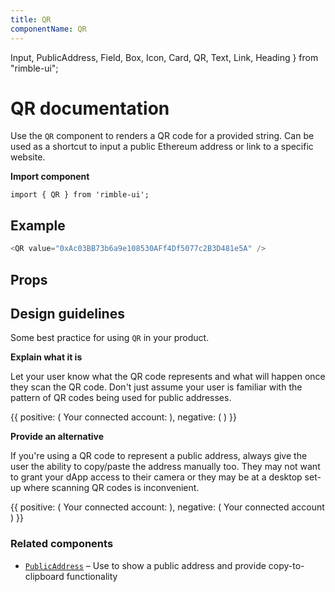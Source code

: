 ```yaml
---
title: QR
componentName: QR
---
```


  Input,
  PublicAddress,
  Field,
  Box,
  Icon,
  Card,
  QR,
  Text,
  Link,
  Heading
} from "rimble-ui";

# QR documentation

Use the `QR` component to renders a QR code for a provided string. Can be used as a shortcut to input a public Ethereum address or link to a specific website.

**Import component**

```
import { QR } from 'rimble-ui';
```

## Example

```js is=react-live
<QR value="0xAc03BB73b6a9e108530AFf4Df5077c2B3D481e5A" />
```

## Props

<PropsTable propMetaData={props.propMetaData} />

## Design guidelines

Some best practice for using `QR` in your product.

**Explain what it is**

Let your user know what the QR code represents and what will happen once they scan the QR code. Don't just assume your user is familiar with the pattern of QR codes being used for public addresses.

<DoDont>
  {{
    positive: (
      <Box>
        <Heading.h5>Your connected account:</Heading.h5>
        <QR value="0xAc03BB73b6a9e108530AFf4Df5077c2B3D481e5A" />
      </Box>
    ),
    negative: (
      <Box textAlign={"center"}>
        <QR value="0xAc03BB73b6a9e108530AFf4Df5077c2B3D481e5A" />
      </Box>
    )
  }}
</DoDont>

**Provide an alternative**

If you're using a QR code to represent a public address, always give the user the ability to copy/paste the address manually too. They may not want to grant your dApp access to their camera or they may be at a desktop set-up where scanning QR codes is inconvenient.

<DoDont>
  {{
    positive: (
      <Box>
        <Heading.h5>Your connected account:</Heading.h5>
        <QR value="0xAc03BB73b6a9e108530AFf4Df5077c2B3D481e5A" />
        <PublicAddress
          required="false"
          address="0xAc03BB73b6a9e108530AFf4Df5077c2B3D481e5A"
        />
      </Box>
    ),
    negative: (
      <Box textAlign={"center"}>
        <Heading.h5>Your connected account</Heading.h5>
        <QR value="0xAc03BB73b6a9e108530AFf4Df5077c2B3D481e5A" />
      </Box>
    )
  }}
</DoDont>

### Related components

- [`PublicAddress`](/components/rimble-ui/PublicAddress) – Use to show a public address and provide copy-to-clipboard functionality
